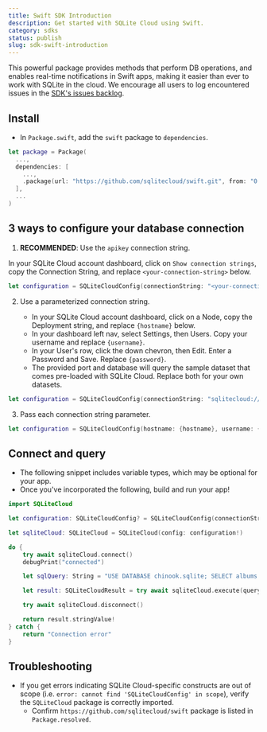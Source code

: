 ```yaml
---
title: Swift SDK Introduction
description: Get started with SQLite Cloud using Swift.
category: sdks
status: publish
slug: sdk-swift-introduction
---
```


This powerful package provides methods that perform DB operations, and enables real-time notifications in Swift apps, making it easier than ever to work with SQLite in the cloud. We encourage all users to log encountered issues in the [SDK's issues backlog](https://github.com/sqlitecloud/sqlitecloud-swift/issues).

## Install

  - In `Package.swift`, add the `swift` package to `dependencies`.

```swift
let package = Package(
  ...,
  dependencies: [
    ...,
    .package(url: "https://github.com/sqlitecloud/swift.git", from: "0.2.1")
  ],
  ...
)
```

## 3 ways to configure your database connection

1. **RECOMMENDED**: Use the `apikey` connection string.

In your SQLite Cloud account dashboard, click on `Show connection strings`, copy the Connection String, and replace `<your-connection-string>` below.

```swift
let configuration = SQLiteCloudConfig(connectionString: "<your-connection-string>")
```

2. Use a parameterized connection string.

    - In your SQLite Cloud account dashboard, click on a Node, copy the Deployment string, and replace `{hostname}` below.
    - In your dashboard left nav, select Settings, then Users. Copy your username and replace `{username}`.
    - In your User's row, click the down chevron, then Edit. Enter a Password and Save. Replace `{password}`.
    - The provided port and database will query the sample dataset that comes pre-loaded with SQLite Cloud. Replace both for your own datasets.

```swift
let configuration = SQLiteCloudConfig(connectionString: "sqlitecloud://{username}:{password}@{hostname}:8860/chinook.sqlite")
```
    
3. Pass each connection string parameter.

```swift
let configuration = SQLiteCloudConfig(hostname: {hostname}, username: {username}, password: {password}, port: .default)
```

## Connect and query

  - The following snippet includes variable types, which may be optional for your app.
  - Once you've incorporated the following, build and run your app!

```swift
import SQLiteCloud

let configuration: SQLiteCloudConfig? = SQLiteCloudConfig(connectionString: "<your-connection-string>")

let sqliteCloud: SQLiteCloud = SQLiteCloud(config: configuration!)

do {
    try await sqliteCloud.connect()
    debugPrint("connected")

    let sqlQuery: String = "USE DATABASE chinook.sqlite; SELECT albums.AlbumId as id, albums.Title as title, artists.name as artist FROM albums INNER JOIN artists WHERE artists.ArtistId = albums.ArtistId LIMIT 20;"

    let result: SQLiteCloudResult = try await sqliteCloud.execute(query: sqlQuery)

    try await sqliteCloud.disconnect()

    return result.stringValue!
} catch {
    return "Connection error"
}
```

## Troubleshooting

  - If you get errors indicating SQLite Cloud-specific constructs are out of scope (i.e. `error: cannot find 'SQLiteCloudConfig' in scope`), verify the `SQLiteCloud` package is correctly imported.
    - Confirm `https://github.com/sqlitecloud/swift` package is listed in `Package.resolved`.